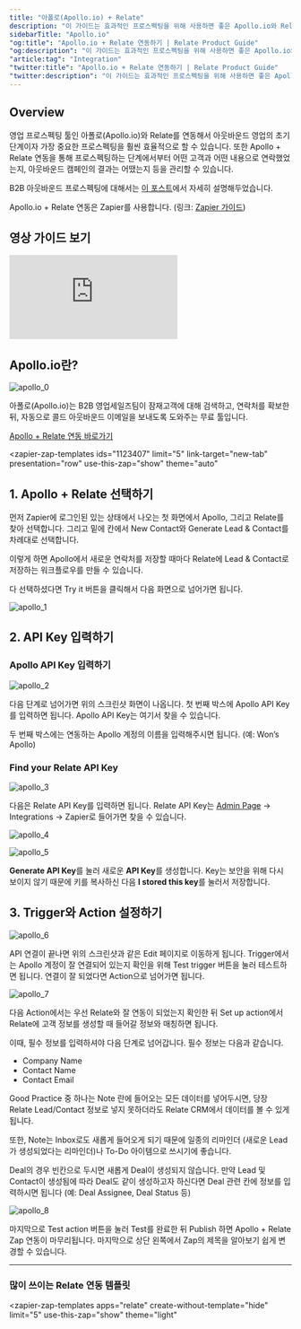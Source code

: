 ```yaml
---
title: "아폴로(Apollo.io) + Relate"
description: "이 가이드는 효과적인 프로스펙팅을 위해 사용하면 좋은 Apollo.io와 Relate을 연동하는 방법에 대해 설명합니다."
sidebarTitle: "Apollo.io"
"og:title": "Apollo.io + Relate 연동하기 | Relate Product Guide"
"og:description": "이 가이드는 효과적인 프로스펙팅을 위해 사용하면 좋은 Apollo.io와 Relate을 연동하는 방법에 대해 설명합니다."
"article:tag": "Integration"
"twitter:title": "Apollo.io + Relate 연동하기 | Relate Product Guide"
"twitter:description": "이 가이드는 효과적인 프로스펙팅을 위해 사용하면 좋은 Apollo.io와 Relate을 연동하는 방법에 대해 설명합니다."
---
```

<script type="module" src="https://cdn.zapier.com/packages/partner-sdk/v0/zapier-elements/zapier-elements.esm.js"></script>
<link rel="stylesheet" href="https://cdn.zapier.com/packages/partner-sdk/v0/zapier-elements/zapier-elements.css"/>


## Overview

영업 프로스펙팅 툴인 아폴로(Apollo.io)와 Relate를 연동해서 아웃바운드 영업의 초기 단계이자 가장 중요한 프로스펙팅을 훨씬 효율적으로 할 수 있습니다. 또한 Apollo + Relate 연동을 통해 프로스펙팅하는 단계에서부터 어떤 고객과 어떤 내용으로 연락했었는지, 아웃바운드 캠페인의 결과는 어땠는지 등을 관리할 수 있습니다. 

B2B 아웃바운드 프로스펙팅에 대해서는 [이 포스트](https://www.relate.kr/blog/how-to-run-an-effective-outbound-sales-process)에서 자세히 설명해두었습니다.

Apollo.io + Relate 연동은 Zapier를 사용합니다. (링크: [Zapier 가이드](/setup/zapier-integration/what-is-zapier))

## 영상 가이드 보기

<div
  style={{
    position: "relative",
    paddingBottom: "69.74664679582713%",
    height: 0,
  }}
>
  <iframe
    src="https://www.loom.com/share/52efb48849a3462191927bb34f5f8424"
    frameborder="0"
    webkitAllowFullScreen
    mozallowFullScreen
    allowFullScreen
    style={{
      position: "absolute",
      top: 0,
      left: 0,
      width: "100%",
      height: "100%",
    }}
  ></iframe>
</div>


## Apollo.io란?

![apollo_0](/docs/images/integrations/apollo_0.png)

아폴로(Apollo.io)는 B2B 영업세일즈팀이 잠재고객에 대해 검색하고, 연락처를 확보한 뒤, 자동으로 콜드 아웃바운드 이메일을 보내도록 도와주는 무료 툴입니다.

[Apollo + Relate 연동 바로가기](https://zapier.com/app/editor/template/1123407)

<zapier-zap-templates
  ids="1123407"
  limit="5"
  link-target="new-tab"
  presentation="row"
  use-this-zap="show"
  theme="auto"
></zapier-zap-templates>

## 1. Apollo + Relate 선택하기

먼저 Zapier에 로그인된 있는 상태에서 나오는 첫 화면에서 Apollo, 그리고 Relate를 찾아 선택합니다. 그리고 밑에 칸에서 New Contact와 Generate Lead & Contact를 차례대로 선택합니다. 

이렇게 하면 Apollo에서 새로운 연락처를 저장할 때마다 Relate에 Lead & Contact로 저장하는 워크플로우를 만들 수 있습니다. 

다 선택하셨다면 Try it 버튼을 클릭해서 다음 화면으로 넘어가면 됩니다. 

![apollo_1](/docs/images/integrations/apollo_1.png)

## 2. API Key 입력하기


### Apollo API Key 입력하기

![apollo_2](/docs/images/integrations/apollo_2.png)

다음 단계로 넘어가면 위의 스크린샷 화면이 나옵니다. 첫 번째 박스에 Apollo API Key를 입력하면 됩니다. Apollo API Key는 여기서 찾을 수 있습니다. 

두 번째 박스에는 연동하는 Apollo 계정의 이름을 입력해주시면 됩니다. (예: Won’s Apollo)

### Find your Relate API Key

![apollo_3](/docs/images/integrations/apollo_3.png)

다음은 Relate API Key를 입력하면 됩니다. Relate API Key는 [Admin Page](https://app.relate.so/) → Integrations → Zapier로 들어가면 찾을 수 있습니다. 

![apollo_4](/docs/images/integrations/apollo_4.png)

![apollo_5](/docs/images/integrations/apollo_5.png)

**Generate API Key**를 눌러 새로운 **API Key**를 생성합니다. Key는 보안을 위해 다시 보이지 않기 때문에 키를 복사하신 다음 **I stored this key**를 눌러서 저장합니다.

## 3. Trigger와 Action 설정하기

![apollo_6](/docs/images/integrations/apollo_6.png)

API 연결이 끝나면 위의 스크린샷과 같은 Edit 페이지로 이동하게 됩니다. Trigger에서는 Apollo 계정이 잘 연결되어 있는지 확인을 위해 Test trigger 버튼을 눌러 테스트하면 됩니다. 연결이 잘 되었다면 Action으로 넘어가면 됩니다. 

![apollo_7](/docs/images/integrations/apollo_7.png)

다음 Action에서는 우선 Relate와 잘 연동이 되었는지 확인한 뒤 Set up action에서 Relate에 고객 정보를 생성할 때 들어갈 정보와 매칭하면 됩니다. 

이때, 필수 정보를 입력하셔야 다음 단계로 넘어갑니다. 필수 정보는 다음과 같습니다. 
- Company Name
- Contact Name
- Contact Email

Good Practice 중 하나는 Note 란에 들어오는 모든 데이터를 넣어두시면, 당장 Relate Lead/Contact 정보로 넣지 못하더라도 Relate CRM에서 데이터를 볼 수 있게 됩니다.

또한, Note는 Inbox로도 새롭게 들어오게 되기 때문에 일종의 리마인더 (새로운 Lead가 생성되었다는 리마인더)나 To-Do 아이템으로 쓰시기에 좋습니다.

Deal의 경우 빈칸으로 두시면 새롭게 Deal이 생성되지 않습니다. 만약 Lead 및 Contact이 생성됨에 따라 Deal도 같이 생성하고자 하신다면 Deal 관련 칸에 정보를 입력하시면 됩니다 (예: Deal Assignee, Deal Status 등)

![apollo_8](/docs/images/integrations/apollo_8.png)

마지막으로 Test action 버튼을 눌러 Test를 완료한 뒤 Publish 하면 Apollo + Relate Zap 연동이 마무리됩니다. 마지막으로 상단 왼쪽에서 Zap의 제목을 알아보기 쉽게 변경할 수 있습니다.

---

### 많이 쓰이는 Relate 연동 템플릿

<zapier-zap-templates
  apps="relate"
  create-without-template="hide"
  limit="5"
  use-this-zap="show"
  theme="light"
></zapier-zap-templates>


